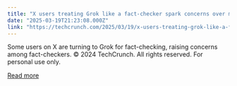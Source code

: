 ```yaml
---
title: "X users treating Grok like a fact-checker spark concerns over misinformation"
date: "2025-03-19T21:23:08.000Z"
link: "https://techcrunch.com/2025/03/19/x-users-treating-grok-like-a-fact-checker-spark-concerns-over-misinformation/"
---
```


Some users on X are turning to Grok for fact-checking, raising concerns among fact-checkers.
© 2024 TechCrunch. All rights reserved. For personal use only.


[Read more](https://techcrunch.com/2025/03/19/x-users-treating-grok-like-a-fact-checker-spark-concerns-over-misinformation/)
